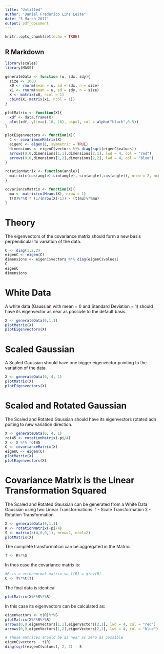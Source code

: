 ```yaml
---
title: "Untitled"
author: "Daniel Frederico Lins Leite"
date: "5 March 2017"
output: pdf_document
---
```


```r
knitr::opts_chunk$set(echo = TRUE)
```

## R Markdown

```R
library(scales)
library(MASS)

generateData <- function (u, sdx, sdy){
  size <- 1000
  x0 <- rnorm(mean = u, sd = sdx, n = size)
  x1 <- rnorm(mean = u, sd = sdy, n = size)
  X <- matrix(x0, ncol = 1)
  cbind(X, matrix(x1, ncol = 1))
}

plotMatrix <- function(X){
  xdf <- data.frame(X)
  plot(xdf, ylim=c(-10, 10), asp=1, col = alpha("black",0.5))
}

plotEigenvectors <- function(X){
  C <- covarianceMatrix(X)
  eigenC <- eigen(C, symmetric = TRUE)
  dimensions <- eigenC$vectors %*% diag(sqrt(eigenC$values))
  arrows(0,0,dimensions[1,1],dimensions[2,1], lwd = 4, col = "red")
  arrows(0,0,dimensions[1,2],dimensions[2,2], lwd = 4, col = "blue")
}

rotationMatrix <- function(angle){
  matrix(c(cos(angle),sin(angle),-sin(angle),cos(angle)), nrow = 2, ncol= 2)
}

covarianceMatrix <- function(X){
  mu <- matrix(colMeans(X), nrow = 1)
  t(X)%*%X * (1/(nrow(X)-1)) - (t(mu)%*%mu)
}
```

# Theory

The eigenvectors of the covariance matrix should form a new basis perpendicular to variation of the data.

```R
C <- diag(1,2,2)
eigenC <- eigen(C)
dimensions <- eigenC$vectors %*% diag(eigenC$values)
C
eigenC
dimensions
```

# White Data

A white data (Gaussian with mean = 0 and Standard Deviation = 1) should have its eigenvector as near as possivle to the default basis.

```R
X <- generateData(0,1,1)
plotMatrix(X)
plotEigenvectors(X)
```

# Scaled Gaussian

A Scaled Gaussian should have one bigger eigenvector pointing to the variation of the data.

```R
X <- generateData(0, 4, 1)
plotMatrix(X)
plotEigenvectors(X)
```

# Scaled and Rotated Gaussian

The Scaled and Rotated Gaussian should have its eigenvectors rotated adn poiting to new variation direction.

```R
X <- generateData(0, 4, 1)
rot45 <- rotationMatrix(-pi/4)
X <- X %*% rot45
C <- covarianceMatrix(X)
eigenC <- eigen(C)
plotMatrix(X)
plotEigenvectors(X)
```

# Covariance Matrix is the Linear Transformation Squared

The Scaled and Rotated Gaussian can be generated from a White Data Gaussian using two Linear Transformations:
1 - Scale Transformation
2 - Rotation Transformation

```R
X <- generateData(0,1,1)
R <- rotationMatrix(-pi/4)
S <- matrix(c(4,0,0,1), nrow=2, ncol=2)
plotMatrix(X)
```

The complete transformation can be aggregated in the Matrix:

```R
T <- R%*%S
```

In thos case the covariance matrix is:

```R
#R is a orthonormal matrix so t(R) = ginv(R)
C <- T%*%t(T)
```

The final data is identical

```R
plotMatrix(X%*%S%*%R)
```

In this case its eigenvectors can be calculated as:

```R
eigenVectors <- t(R)%*%S
plotMatrix(X%*%S%*%R)
arrows(0,0,eigenVectors[1,1],eigenVectors[2,1], lwd = 4, col = "red")
arrows(0,0,eigenVectors[1,2],eigenVectors[2,2], lwd = 4, col = "blue")

# These matrices should be as near as zero as possible
eigenC$vectors - t(R)
diag(sqrt(eigenC$values), 2, 2) - S
```